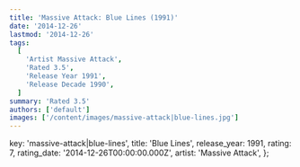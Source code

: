 ```yaml
---
title: 'Massive Attack: Blue Lines (1991)'
date: '2014-12-26'
lastmod: '2014-12-26'
tags:
  [
    'Artist Massive Attack',
    'Rated 3.5',
    'Release Year 1991',
    'Release Decade 1990',
  ]
summary: 'Rated 3.5'
authors: ['default']
images: ['/content/images/massive-attack|blue-lines.jpg']
---
```


  key: 'massive-attack|blue-lines',
  title: 'Blue Lines',
  release_year: 1991,
  rating: 7,
  rating_date: '2014-12-26T00:00:00.000Z',
  artist: 'Massive Attack',
};

<MusicRating data={data} />
